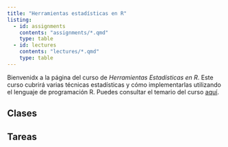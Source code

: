 ```yaml
---
title: "Herramientas estadísticas en R"
listing: 
  - id: assignments
    contents: "assignments/*.qmd"   
    type: table
  - id: lectures
    contents: "lectures/*.qmd"
    type: table
---
```


Bienvenidx a la página del curso de *Herramientas Estadísticas en R*. Este curso cubrirá varias técnicas estadísticas y cómo implementarlas utilizando el lenguaje de programación R. Puedes consultar el temario del curso [aquí](syllabus.qmd).


## Clases

:::{#lectures}
:::

## Tareas

:::{#assignments}
:::